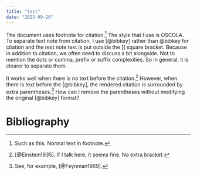 ---
title: "test"
date: "2025-09-26"
---

The document uses footnote for citation.[^1] The style that I use is OSCOLA. To separate text note from citation, I use [\@bibkey] rather than \@bibkey for citation and the rest note text is put outside the [] square bracket. Because in addition to citation, we often need to discuss a bit alongside. Not to mention the dots or comma, prefix or suffix complexities. So in general, it is clearer to separate them.
    
[^1]: Such as this. Normal text in footnote.
    
It works well when there is no text before the citation.[^2] However, when there is text before the [\@bibkey], the rendered citation is surrounded by extra parentheses.[^3] How can I remove the parentheses without modifying the original [\@bibkey] format?
    
[^2]: [@Einstein1935]. If I talk here, it seems fine. No extra bracket.
    
[^3]: See, for example, [@Feynman1969].

# Bibliography